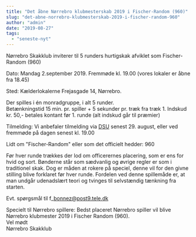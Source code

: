 ```yaml
---
title: "Det åbne Nørrebro klubmesterskab 2019 i Fischer-Random (960)"
slug: "det-abne-norrebro-klubmesterskab-2019-i-fischer-random-960"
author: "admin"
date: "2019-08-27"
tags: 
  - "seneste-nyt"
---
```


Nørrebro Skakklub inviterer til 5 runders hurtigskak afviklet som Fischer-Random (960)

Dato: Mandag 2.september 2019. Fremmøde kl. 19.00 (vores lokaler er åbne fra 18.45)

Sted: Kælderlokalerne Frejasgade 14, Nørrebro.

Der spilles i én monradgruppe, i alt 5 runder.  
Betænkningstid 15 min. pr. spiller + 5 sekunder pr. træk fra træk 1. 
Indskud kr. 50,- betales kontant før 1. runde (alt indskud går til præmier)

Tilmelding: Vi anbefaler tilmelding via [DSU](https://turnering.skak.dk/TournamentActive/Details?tourId=25981) senest 29. august, eller ved fremmøde på dagen senest kl. 19.00

Lidt om "Fischer-Random" eller som det officielt hedder: 960

Før hver runde trækkes der lod om officerernes placering, som er ens for hvid og sort. Bønderne står som sædvanlig og øvrige regler er som i traditionel skak. Dog er måden at rokere på speciel, denne vil for den givne stilling blive forklaret før hver runde. Fordelen ved denne spillemåde er, at man undgår udenadslært teori og tvinges til selvstændig tænkning fra starten.

Evt. spørgsmål til f\_bonnez@post9.tele.dk

Specielt til Nørrebro spillere: Bedst placeret Nørrebro spiller vil blive Nørrebro klubmester 2019 i Fischer Random (960).  
Vel mødt  
Nørrebro Skakklub
